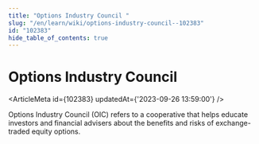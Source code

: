 ```yaml
---
title: "Options Industry Council "
slug: "/en/learn/wiki/options-industry-council--102383"
id: "102383"
hide_table_of_contents: true
---
```



# Options Industry Council 

<ArticleMeta id={102383} updatedAt={'2023-09-26 13:59:00'} />
<div className='border-solid border-b border-t-0 my-4 border-[var(--ifm-color-gray-300)]' />

Options Industry Council (OIC) refers to a cooperative that helps educate investors and financial advisers about the benefits and risks of exchange-traded equity options.
